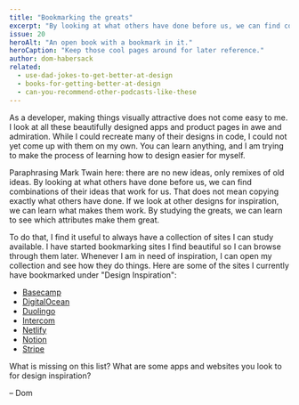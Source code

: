 ```yaml
---
title: "Bookmarking the greats"
excerpt: "By looking at what others have done before us, we can find combinations of their ideas that work for us."
issue: 20
heroAlt: "An open book with a bookmark in it."
heroCaption: "Keep those cool pages around for later reference."
author: dom-habersack
related:
  - use-dad-jokes-to-get-better-at-design
  - books-for-getting-better-at-design
  - can-you-recommend-other-podcasts-like-these
---
```

As a developer, making things visually attractive does not come easy to me. I look at all these beautifully designed apps and product pages in awe and admiration. While I could recreate many of their designs in code, I could not yet come up with them on my own. You can learn anything, and I am trying to make the process of learning how to design easier for myself.

Paraphrasing Mark Twain here: there are no new ideas, only remixes of old ideas. By looking at what others have done before us, we can find combinations of their ideas that work for us. That does not mean copying exactly what others have done. If we look at other designs for inspiration, we can learn what makes them work. By studying the greats, we can learn to see which attributes make them great.

To do that, I find it useful to always have a collection of sites I can study available. I have started bookmarking sites I find beautiful so I can browse through them later. Whenever I am in need of inspiration, I can open my collection and see how they do things. Here are some of the sites I currently have bookmarked under "Design Inspiration":

- [Basecamp](https://basecamp.com)
- [DigitalOcean](https://www.digitalocean.com)
- [Duolingo](https://www.duolingo.com)
- [Intercom](https://www.intercom.com)
- [Netlify](https://www.netlify.com)
- [Notion](https://www.notion.so)
- [Stripe](https://stripe.com)

What is missing on this list? What are some apps and websites you look to for design inspiration?

– Dom
